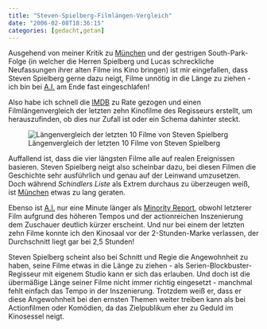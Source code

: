```yaml
---
title: "Steven-Spielberg-Filmlängen-Vergleich"
date: "2006-02-08T18:36:15"
categories: [gedacht,getan]
---
```


Ausgehend von meiner Kritik zu [München](/blog/2006/02/07/munchen/) und der gestrigen South-Park-Folge (in welcher die Herren Spielberg und Lucas schreckliche Neufassungen ihrer alten Filme ins Kino bringen) ist mir eingefallen, dass Steven Spielberg gerne dazu neigt, Filme unnötig in die Länge zu ziehen - ich bin bei [A.I.](/blog/2001/09/18/ai-kunstliche-intelligenz/) am Ende fast eingeschlafen!

Also habe ich schnell die [IMDB](http://www.imdb.com) zu Rate gezogen und einen Filmlängenvergleich der letzten zehn Kinofilme des Regisseurs erstellt, um herauszufinden, ob dies nur Zufall ist oder ein Schema dahinter steckt.

![Längenvergleich der letzten 10 Filme von Steven Spielberg](/blog/wp-content/uploads/2006/02/spielberg_film_laengen_vergleich.png)

Auffallend ist, dass die vier längsten Filme alle auf realen Ereignissen basieren. Steven Spielberg neigt also scheinbar dazu, bei diesen Filmen die Geschichte sehr ausführlich und genau auf der Leinwand umzusetzen. Doch während *Schindlers Liste* als Extrem durchaus zu überzeugen weiß, ist [München](/blog/2006/02/07/munchen/) etwas zu lang geraten.

Ebenso ist [A.I.](/blog/2001/09/18/ai-kunstliche-intelligenz/) nur eine Minute länger als [Minority Report](/blog/2002/10/15/minority-report/), obwohl letzterer Film aufgrund des höheren Tempos und der actionreichen Inszenierung dem Zuschauer deutlich kürzer erscheint. Und nur bei einem der letzten zehn Filme konnte ich den Kinosaal vor der 2-Stunden-Marke verlassen, der Durchschnitt liegt gar bei 2,5 Stunden!

Steven Spielberg scheint also bei Schnitt und Regie die Angewohnheit zu haben, seine Filme etwas in die Länge zu ziehen - als Serien-Blockbuster-Regisseur mit eigenem Studio kann er sich das erlauben. Und doch ist die übermäßige Länge seiner Filme nicht immer richtig eingesetzt - manchmal fehlt einfach das Tempo in der Inszenierung. Trotzdem weiß er, dass er diese Angewohnheit bei den ernsten Themen weiter treiben kann als bei Actionfilmen oder Komödien, da das Zielpublikum eher zu Geduld im Kinosessel neigt.
